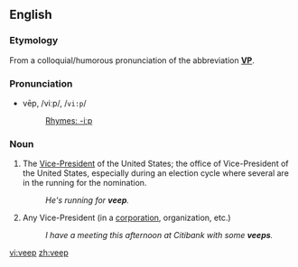 ==English==

===Etymology===
From a colloquial/humorous pronunciation of the abbreviation '''[[VP]]'''.

===Pronunciation===
*vēp, /viːp/, /<tt>vi:p</tt>/
*:[[Rhymes:English:-iːp|Rhymes: -iːp]]

===Noun===
{{en-noun}}

# {{informal}} The [[vice president|Vice-President]] of the United States; the office of Vice-President of the United States, especially during an election cycle where several are in the running for the nomination.
#:''He's running for '''veep'''.''
# {{informal}} Any Vice-President (in a [[corporation]], organization, etc.)
#:''I have a meeting this afternoon at Citibank with some '''veeps'''.''

[[vi:veep]]
[[zh:veep]]